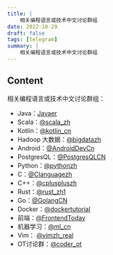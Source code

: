```yaml
---
title: |
    相关编程语言或技术中文讨论群组
date: 2022-10-29
draft: false
tags: [telegram]
summary: |
    相关编程语言或技术中文讨论群组
---
```


## Content

相关编程语言或技术中文讨论群组：
- Java：[Javaer](https://t.me/Javaer)
- Scala：[@scala_zh](https://t.me/scala_zh)
- Kotlin：[@kotlin_cn](https://t.me/kotlin_cn)
- Hadoop 大数据：[@bigdatazh](https://t.me/bigdatazh)
- Android：[@AndroidDevCn](https://t.me/AndroidDevCn)
- PostgresQL：[@PostgresQLCN](https://t.me/PostgresQLCN)
- Python：[@pythonzh](https://t.me/pythonzh)
- C：[@Clanguagezh](https://t.me/Clanguagezh)
- C++：[@cpluspluszh](https://t.me/cpluspluszh)
- Rust：[@rust_zh1](https://t.me/rust_zh1)
- Go：[@GolangCN](https://t.me/GolangCN)
- Docker：[@dockertutorial](https://t.me/dockertutorial)
- 前端：[@FrontendToday](https://t.me/FrontendToday)
- 机器学习：[@ml_cn](https://t.me/ml_cn)
- Vim： [@vimzh_real](https://t.me/vimzh_real)
- OT讨论群：[@coder_ot](https://t.me/coder_ot)
